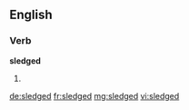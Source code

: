 ==English==

===Verb===
'''sledged'''

# {{en-past of|sledge}}

[[de:sledged]]
[[fr:sledged]]
[[mg:sledged]]
[[vi:sledged]]